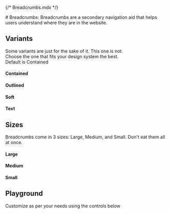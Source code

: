 {/* Breadcrumbs.mdx */}

<Meta of={BreadcrumbsStories} name="Docs"/>
# Breadcrumbs:
Breadcrumbs are a secondary navigation aid that helps users understand where they are in the website.

## Variants
Some variants are just for the sake of it. This one is not.\
Choose the one that fits your design system the best.\
Default is Contained

#### Contained
<Canvas of={BreadcrumbsStories.Contained} />

#### Outlined
<Canvas of={BreadcrumbsStories.Outlined} />

#### Soft
<Canvas of={BreadcrumbsStories.Soft} />

#### Text
<Canvas of={BreadcrumbsStories.Text} />

## Sizes
Breadcrumbs come in 3 sizes: Large, Medium, and Small. Don't eat them all at once.
#### Large
<Canvas of={BreadcrumbsStories.Large} />

#### Medium
<Canvas of={BreadcrumbsStories.Medium} />

#### Small
<Canvas of={BreadcrumbsStories.Small} />

## Playground
Customize as per your needs using the controls below

<Canvas of={BreadcrumbsStories.Playground}/>
<Controls of={BreadcrumbsStories.Playground}/>